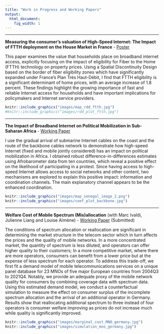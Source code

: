 ```yaml
---
title: "Work in Progress and Working Papers"
output:
  html_document:
    fig_width: 1
---
```


----

**Measuring the consumer's valuation of High-Speed Internet: The Impact of FTTH deployment on the House Market in France** - [Poster](https://jeanbaptisteguiffard.github.io/mywebsite/Poster_Doctorissimes_Guiffard_2023.pdf)

This paper examines the value that households place on broadband internet access, explicitly focusing on the impact of eligibility for Fiber to the Home (FTTH) technology on property prices. Using a Spatial Discontinuity Design based on the border of fiber eligibility zones which have significantly expanded under France's Plan Très Haut-Débit, I find that FTTH eligibility is a significant determinant of home prices, with an average increase of 1.8 percent. These findings highlight the growing importance of fast and reliable Internet access for households and have important implications for policymakers and Internet service providers.

```r
knitr::include_graphics("images/map_rdd_ftth.jpg")
#knitr::include_graphics("images/rdd_plot_ftth.jpg")
```

----

**The Impact of Broadband Internet on Political Mobilization in Sub-Saharan Africa** - [Working Paper](https://papers.ssrn.com/sol3/papers.cfm?abstract_id=4247083)

I use the gradual arrival of submarine Internet cables on the coast and the route of the backbone cables network to demonstrate how high-speed Internet (fixed and mobile jointly considered) has an impact on political mobilization in Africa. I obtained robust difference-in-differences estimates using Afrobarometer data from ten countries, which reveal a positive effect on the likelihood of participating in a protest. Since having access to high-speed Internet allows access to social networks and other content, two mechanisms are explored to explain this positive impact: information and coordination channels. The main explanatory channel appears to be the enhanced coordination.



```r
knitr::include_graphics("images/map_senegal_image_2.png")
knitr::include_graphics("images/coef_plot_backbone.jpg")
```



----

**Welfare Cost of Mobile Spectrum (Mis)allocation** (with Marc Ivaldi, Julienne Liang and Louise Aïmène) - [Working Paper](https://papers.ssrn.com/sol3/papers.cfm?abstract_id=4228058) (Submitted)

The conditions of spectrum allocation or reallocation are significant in determining the market structure in the telecom sector which in turn affects the prices and the quality of mobile networks. In a more concentrated market, the quantity of spectrum is less diluted, and operators can offer higher quality to their customers; In a more competitive market, where there are more operators, consumers can benefit from a lower price but at the expense of less spectrum for each operator. To address this trade-off, we first fit a demand model of mobile telecommunications services on a unique panel database for 23 MNOs of five major European countries from 2004Q3 to 2021Q4. Notably, we provide an adequate proxy of the mobile network quality for consumers by combining coverage data with spectrum data. Using this estimated demand model, we conduct a counterfactual simulation to measure the effect on consumer surplus of the incomplete spectrum allocation and the arrival of an additional operator in Germany. Results show that reallocating additional spectrum to three instead of four operators is consumer welfare improving as prices do not increase much while quality is significantly improved.


```r
knitr::include_graphics("images/marginal_cost_MNO_germany.jpg")
knitr::include_graphics("images/simulation_mno_germany.jpg")
```


<!---
----

**The Relationship between License Duration and Telecom Investment in Africa and the Middle East: an Econometric Analysis** 

This research project links investment in the telecommunications sector and one of the terms of the regulatory framework for this sector, the mobile licence duration in African and Middle-eastern countries. Using World Cellular Information Service and Worldwide Governance Indicators data, we were able to build a database combining the amount of CAPEX per capita with the license duration (the average duration of all active licenses) adding governance quality indicators for 13 developing countries in Africa and the Middle East over a 9-year period. Based on an OLS estimate, we found that the licence duration has a positive effect on investment provided that the political stability of the country is above a certain threshold.

--->

